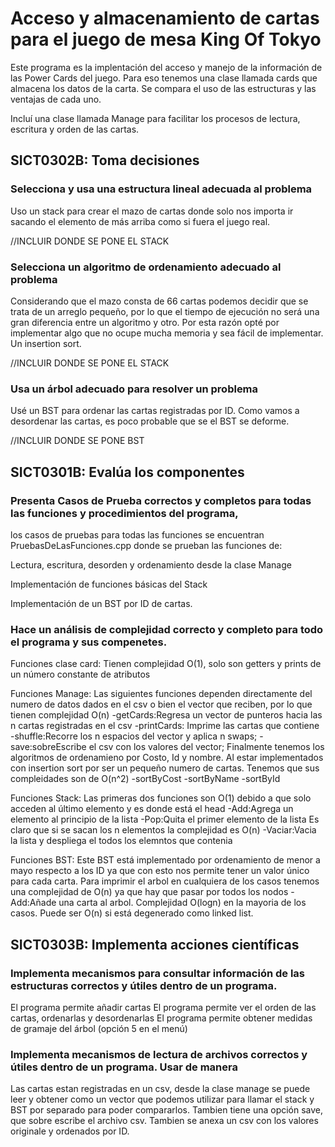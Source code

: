 # Acceso y almacenamiento de cartas para el juego de mesa King Of Tokyo

Este programa es la implentación del acceso y manejo de la información de las Power Cards del juego.
Para eso tenemos una clase llamada cards que almacena los datos de la carta.
Se compara el uso de las estructuras y las ventajas de cada uno.

Incluí una clase llamada Manage para facilitar los procesos de lectura, escritura y orden de las cartas.

## SICT0302B: Toma decisiones 

### Selecciona y usa una estructura lineal adecuada al problema

Uso un stack para crear el mazo de cartas donde solo nos importa ir sacando el elemento de más arriba como si fuera el juego real.

//INCLUIR DONDE SE PONE EL STACK


### Selecciona un algoritmo de ordenamiento adecuado al problema

Considerando que el mazo consta de 66 cartas podemos decidir que se trata de un arreglo pequeño, por lo que el tiempo de ejecución no será una gran diferencia entre un algoritmo y otro. 
Por esta razón opté por implementar algo que no ocupe mucha memoria y sea fácil de implementar. Un insertion sort.

//INCLUIR DONDE SE PONE EL STACK

### Usa un árbol adecuado para resolver un problema

Usé un BST para ordenar las cartas registradas por ID. Como vamos a desordenar las cartas, es poco probable que se el BST se deforme. 

//INCLUIR DONDE SE PONE BST

## SICT0301B: Evalúa los componentes

### Presenta Casos de Prueba correctos y completos para todas las funciones y procedimientos del programa,

los casos de pruebas para todas las funciones se encuentran PruebasDeLasFunciones.cpp donde se prueban las funciones de: 

Lectura, escritura, desorden y ordenamiento desde la clase Manage

Implementación de funciones básicas del Stack

Implementación de un BST por ID de cartas.


### Hace un análisis de complejidad correcto y completo para todo el programa y sus compenetes.

Funciones clase card:
Tienen complejidad O(1), solo son getters y prints de un número constante de atributos

Funciones Manage:
Las siguientes funciones dependen directamente del numero de datos dados en el csv o bien el vector que reciben, por lo que tienen complejidad O(n)
-getCards:Regresa un vector de punteros hacia las n cartas registradas en el csv
-printCards: Imprime las cartas que contiene
-shuffle:Recorre los n espacios del vector y aplica n swaps;
-save:sobreEscribe el csv con los valores del vector;
Finalmente tenemos los algoritmos de ordenamieno por Costo, Id y nombre. Al estar implementados con insertion sort por ser un pequeño numero de cartas. Tenemos que sus compleidades son de O(n^2)
-sortByCost
-sortByName
-sortById

Funciones Stack:
Las primeras dos funciones son O(1) debido a que solo acceden al último elemento y es donde está el head
-Add:Agrega un elemento al principio de la lista 
-Pop:Quita el primer elemento de la lista
Es claro que si se sacan los n elementos la complejidad es O(n)
-Vaciar:Vacia la lista y despliega el todos los elemntos que contenia

Funciones BST:
Este BST está implementado por ordenamiento de menor a mayo respecto a los ID ya que con esto nos permite tener un valor único para cada carta.
Para imprimir el arbol en cualquiera de los casos tenemos una complejidad de O(n) ya que hay que pasar por todos los nodos
-Add:Añade una carta al arbol. Complejidad O(logn) en la mayoria de los casos. Puede ser O(n) si está degenerado como linked list.


## SICT0303B: Implementa acciones científicas 

### Implementa mecanismos para consultar información de las estructuras correctos y útiles dentro de un programa.

El programa permite añadir cartas
El programa permite ver el orden de las cartas, ordenarlas y desordenarlas
El programa permite obtener medidas de gramaje del árbol (opción 5 en el menú)

### Implementa mecanismos de lectura de archivos correctos y útiles dentro de un programa. Usar de manera
Las cartas estan registradas en un csv, desde la clase manage se puede leer y obtener como un vector que podemos utilizar para llamar el stack y BST por separado para poder compararlos.
Tambien tiene una opción save, que sobre escribe el archivo csv. Tambien se anexa un csv con los valores originale y ordenados por ID.
